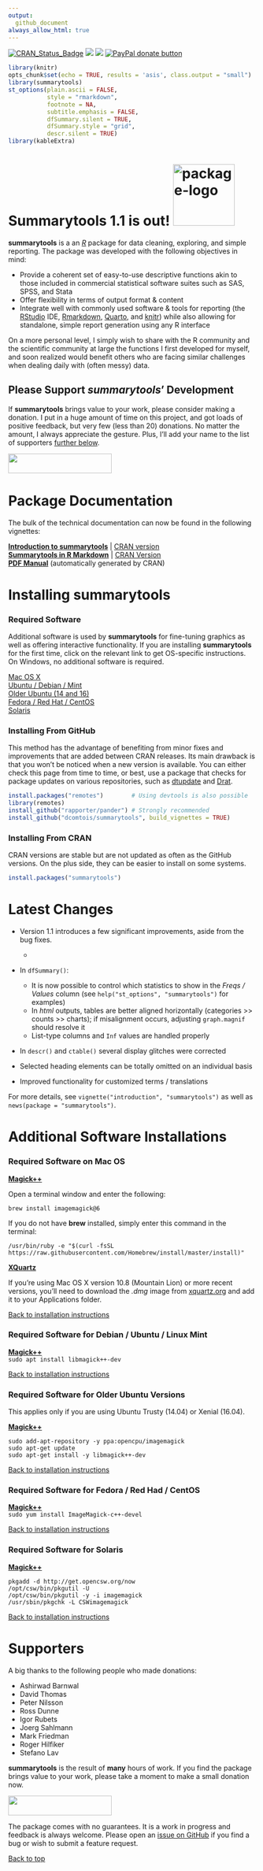 ```yaml
---
output: 
  github_document
always_allow_html: true
---
```


<!-- badges -->

[![CRAN_Status_Badge](http://www.r-pkg.org/badges/version/summarytools)](https://cran.r-project.org/package=summarytools)
[![](https://cranlogs.r-pkg.org/badges/summarytools)](http://cran.rstudio.com/web/packages/summarytools/index.html)
[![](https://cranlogs.r-pkg.org/badges/grand-total/summarytools)](http://cran.rstudio.com/web/packages/summarytools/index.html)
<span class="badge-paypal"><a href="https://www.paypal.com/cgi-bin/webscr?cmd=_donations&business=HMN3QJR7UMT7S&item_name=Help+scientists,+data+scientists+and+analysts+around+the+globe&currency_code=CAD&source=url" title="Donate to this project using Paypal"><img src="https://img.shields.io/badge/PayPal-Donate-blue" alt="PayPal donate button"/></a></span>

```r
library(knitr)
opts_chunk$set(echo = TRUE, results = 'asis', class.output = "small")
library(summarytools)
st_options(plain.ascii = FALSE,
           style = "rmarkdown",
           footnote = NA,
           subtitle.emphasis = FALSE,
           dfSummary.silent = TRUE,
           dfSummary.style = "grid",
           descr.silent = TRUE)
library(kableExtra)
```



# Summarytools 1.1 is out! ![package-logo](img/logo.png){width=100px, height=125px}

**summarytools** is a an [*R*](https://www.r-project.org) package for data
cleaning, exploring, and simple reporting. The package was developed with the
following objectives in mind:

-   Provide a coherent set of easy-to-use descriptive functions akin to
    those included in commercial statistical software suites such
    as SAS, SPSS, and Stata 
 - Offer flexibility in terms of output format & content  
 - Integrate well with commonly used software & tools for reporting
   (the [RStudio](https://posit.co/products/open-source/rstudio/) IDE,
   [Rmarkdown](https://rmarkdown.rstudio.com/),
   [Quarto](https://quarto.org/docs/get-started/), and 
    [knitr](https://yihui.org/knitr/)) while also allowing for standalone,
    simple report generation using any R interface

On a more personal level, I simply wish to share with the R community and the
scientific community at large the functions I first developed for myself, and
soon realized would benefit others who are facing similar challenges when 
dealing daily with (often messy) data.

## Please Support *summarytools*' Development

If **summarytools** brings value to your work, please consider making a
donation. I put in a huge amount of time on this project, and got loads of
positive feedback, but very few (less than 20) donations. No matter the amount,
I always appreciate the gesture. Plus, I'll add your name to the list of 
supporters [further below](#supporters).

<a href="https://www.paypal.com/cgi-bin/webscr?cmd=_donations&business=HMN3QJR7UMT7S&item_name=Help+scientists,+data+scientists+and+analysts+around+the+globe&currency_code=CAD&source=url"><img src="img/paypal-blue.svg" width="210" height="40"/></a>

# Package Documentation

The bulk of the technical documentation can now be found in the following
vignettes:

[**Introduction to summarytools**](https://htmlpreview.github.io/?https://github.com/dcomtois/summarytools/blob/master/doc/introduction.html)  |  [CRAN version](https://cran.r-project.org/package=summarytools/vignettes/introduction.html)  
[**Summarytools in R Markdown**](https://htmlpreview.github.io/?https://github.com/dcomtois/summarytools/blob/master/doc/rmarkdown.html)  |  [CRAN Version](https://cran.r-project.org/packages=summarytools/vignettes/rmarkdown.html)  
[**PDF Manual**](https://cran.r-project.org/web/packages/summarytools/summarytools.pdf) (automatically generated by CRAN)

# Installing summarytools

### Required Software

Additional software is used by **summarytools** for fine-tuning graphics as well
as offering interactive functionality. If you are installing **summarytools**
for the first time, click on the relevant link to get OS-specific instructions.
On Windows, no additional software is required.

<a href="#required-mac-os">Mac OS X</a>  
<a href="#required-debian">Ubuntu / Debian / Mint</a>  
<a href="#required--older-ubuntu">Older Ubuntu (14 and 16)</a>  
<a href="#required-fedora">Fedora / Red Hat / CentOS</a>  
<a href="#required-solaris">Solaris</a>

### Installing From GitHub

This method has the advantage of benefiting from minor fixes and improvements
that are added between CRAN releases. Its main drawback is that you won't be
noticed when a new version is available. You can either check this page from
time to time, or best, use a package that checks for package updates on various
repositories, such as [dtupdate](https://github.com/hrbrmstr/dtupdate) and
[Drat](https://dirk.eddelbuettel.com/code/drat.html).

```r
install.packages("remotes")        # Using devtools is also possible
library(remotes)
install_github("rapporter/pander") # Strongly recommended
install_github("dcomtois/summarytools", build_vignettes = TRUE)
```

### Installing From CRAN

CRAN versions are stable but are not updated as often as the GitHub versions. On
the plus side, they can be easier to install on some systems.

```r
install.packages("summarytools")
```

# Latest Changes

- Version 1.1 introduces a few significant improvements, aside from the bug
  fixes.

  - 

-   In `dfSummary()`:

    -   It is now possible to control which statistics to show in the *Freqs /
        Values* column (see `help("st_options", "summarytools")` for examples)  
    -   In *html* outputs, tables are better aligned horizontally
        (categories \>\> counts \>\> charts); if misalignment occurs, adjusting
        `graph.magnif` should resolve it
    -   List-type columns and `Inf` values are handled properly

-   In `descr()` and `ctable()` several display glitches were corrected

-   Selected heading elements can be totally omitted on an individual basis

-   Improved functionality for customized terms / translations

For more details, see `vignette("introduction", "summarytools")` as well as
`news(package = "summarytools")`.

# Additional Software Installations

### <a id="required-mac-os"></a>Required Software on Mac OS

[**Magick++**](https://imagemagick.org/Magick++/)

Open a terminal window and enter the following:

`brew install imagemagick@6`

If you do not have **brew** installed, simply enter this command in the
terminal:

`/usr/bin/ruby -e "$(curl -fsSL https://raw.githubusercontent.com/Homebrew/install/master/install)"`

[**XQuartz**](https://www.xquartz.org/)

If you're using Mac OS X version 10.8 (Mountain Lion) or more recent versions,
you'll need to download the *.dmg* image from
[xquartz.org](https://www.xquartz.org/) and add it to your Applications folder.

<a href="#installing-from-github">Back to installation instructions</a>

### <a id="required-debian"></a>Required Software for Debian / Ubuntu / Linux Mint

[**Magick++**](https://imagemagick.org/Magick++/)  
`sudo apt install libmagick++-dev`

<a href="#installing-from-github">Back to installation instructions</a>

### <a id="required-older-ubuntu"></a>Required Software for Older Ubuntu Versions

This applies only if you are using Ubuntu Trusty (14.04) or Xenial (16.04).

[**Magick++**](https://imagemagick.org/Magick++/)

    sudo add-apt-repository -y ppa:opencpu/imagemagick
    sudo apt-get update
    sudo apt-get install -y libmagick++-dev

<a href="#installing-from-github">Back to installation instructions</a>

### <a id="required-fedora"></a>Required Software for Fedora / Red Had / CentOS

[**Magick++**](https://imagemagick.org/Magick++/)  
`sudo yum install ImageMagick-c++-devel`

<a href="#installing-from-github">Back to installation instructions</a>

### <a id="required-solaris"></a>Required Software for Solaris

[**Magick++**](https://imagemagick.org/Magick++/)

    pkgadd -d http://get.opencsw.org/now
    /opt/csw/bin/pkgutil -U
    /opt/csw/bin/pkgutil -y -i imagemagick 
    /usr/sbin/pkgchk -L CSWimagemagick

<a href="#installing-from-github">Back to installation instructions</a>

# <a id="supporters"></a>Supporters

A big thanks to the following people who made donations:

-   Ashirwad Barnwal  
-   David Thomas  
-   Peter Nilsson  
-   Ross Dunne  
-   Igor Rubets  
-   Joerg Sahlmann
-   Mark Friedman
-   Roger Hilfiker
-   Stefano Lav

**summarytools** is the result of **many** hours of work. If you find the
package brings value to your work, please take a moment to make a small
donation now.

<a href="https://www.paypal.com/cgi-bin/webscr?cmd=_donations&business=HMN3QJR7UMT7S&item_name=Help+scientists,+data+scientists+and+analysts+around+the+globe&currency_code=CAD&source=url"><img src="img/paypal-blue.svg" width="210" height="40"/></a>

The package comes with no guarantees. It is a work in progress and feedback is
always welcome. Please open an [issue on
GitHub](https://github.com/dcomtois/summarytools/issues) if you find a bug or
wish to submit a feature request.

<a href="#top">Back to top</a>
